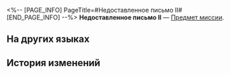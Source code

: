 <%-- [PAGE_INFO]
PageTitle=#Недоставленное письмо II#
[END_PAGE_INFO] --%>
{{Предмет Инфобокс
|id          = 140079
|Изображение = Иконка Письмо.png
|Тип         = Предмет миссии
|Инвентарь   = Миссии
|Редкость    = 3
|Эффект      = 
|Описание    = Конверт, найденный в Белобоге.<br />На нём написано: «Карло Эйру, Административный район, 6-я улица, дом 35, комната B03».<br />Наверное, в Надмирье кто-нибудь поможет разобраться с этим письмом.
}}
'''Недоставленное письмо II''' — [[Предмет миссии]].

==На других языках==
{{На других языках
|en   = Misdelivered Letter 2
|zhs  = 未妥投的信封•二
|zht  = 未投遞的信封•二
|ja   = 届かなかった手紙&nbsp;2
|ko   = 전해지지 못한 편지•2
|es   = Carta sin entregar (II)
|fr   = Lettre non livrée&nbsp;2
|ru   = Недоставленное письмо II
|th   = จดหมายที่ไม่ได้ส่ง 2
|vi   = Bức Thư Chưa Gửi - 2
|de   = Nicht zugestellter Brief 2
|id   = Surat yang Tidak Terkirim 2
|pt   = Carta Não Entregue 2
}}

==История изменений==
{{История изменений|3.5}}